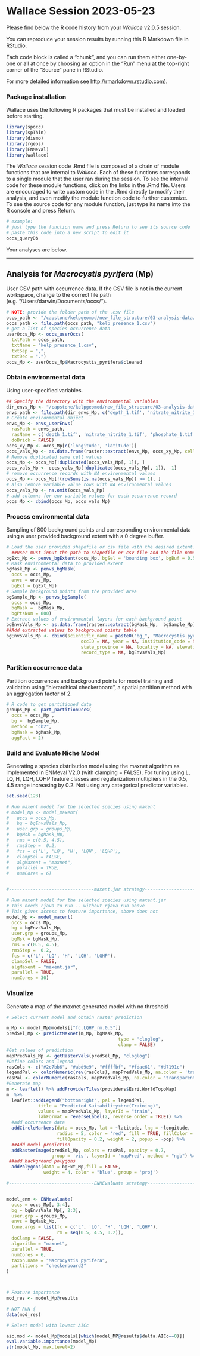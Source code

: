 Wallace Session 2023-05-23
================

Please find below the R code history from your *Wallace* v2.0.5 session.

You can reproduce your session results by running this R Markdown file
in RStudio.

Each code block is called a “chunk”, and you can run them either
one-by-one or all at once by choosing an option in the “Run” menu at the
top-right corner of the “Source” pane in RStudio.

For more detailed information see <http://rmarkdown.rstudio.com>).

### Package installation

Wallace uses the following R packages that must be installed and loaded
before starting.

```r
library(spocc)
library(spThin)
library(dismo)
library(rgeos)
library(ENMeval)
library(wallace)
```

The *Wallace* session code .Rmd file is composed of a chain of module
functions that are internal to *Wallace*. Each of these functions
corresponds to a single module that the user ran during the session. To
see the internal code for these module functions, click on the links in
the .Rmd file. Users are encouraged to write custom code in the .Rmd
directly to modify their analysis, and even modify the module function
code to further customize. To see the source code for any module
function, just type its name into the R console and press Return.

```r
# example:
# just type the function name and press Return to see its source code
# paste this code into a new script to edit it
occs_queryDb
```

Your analyses are below.

------------------------------------------------------------------------

## Analysis for *Macrocystis pyrifera* (Mp)

User CSV path with occurrence data. If the CSV file is not in the
current workspace, change to the correct file path
(e.g. “/Users/darwin/Documents/occs/”).

```r
# NOTE: provide the folder path of the .csv file
occs_path <- "/capstone/kelpgeomod/new_file_structure/03-analysis-data/04-maxent-analysis/quarter_1"
occs_path <- file.path(occs_path, "kelp_presence_1.csv")
# get a list of species occurrence data
userOccs_Mp <- occs_userOccs(
  txtPath = occs_path, 
  txtName = "kelp_presence_1.csv", 
  txtSep = ",", 
  txtDec = ".")
occs_Mp <- userOccs_Mp$Macrocystis_pyrifera$cleaned
```

### Obtain environmental data

Using user-specified variables.

```r
## Specify the directory with the environmental variables
dir_envs_Mp <- "/capstone/kelpgeomod/new_file_structure/03-analysis-data/04-maxent-analysis/quarter_1"
envs_path <- file.path(dir_envs_Mp, c('depth_1.tif', 'nitrate_nitrite_1.tif', 'phosphate_1.tif'))
# Create environmental object 
envs_Mp <- envs_userEnvs(
  rasPath = envs_path,
  rasName = c('depth_1.tif', 'nitrate_nitrite_1.tif', 'phosphate_1.tif'),
  doBrick = FALSE)
occs_xy_Mp <- occs_Mp[c('longitude', 'latitude')]
occs_vals_Mp <- as.data.frame(raster::extract(envs_Mp, occs_xy_Mp, cellnumbers = TRUE))
# Remove duplicated same cell values
occs_Mp <- occs_Mp[!duplicated(occs_vals_Mp[, 1]), ]
occs_vals_Mp <- occs_vals_Mp[!duplicated(occs_vals_Mp[, 1]), -1]
# remove occurrence records with NA environmental values
occs_Mp <- occs_Mp[!(rowSums(is.na(occs_vals_Mp)) >= 1), ]
# also remove variable value rows with NA environmental values
occs_vals_Mp <- na.omit(occs_vals_Mp)
# add columns for env variable values for each occurrence record
occs_Mp <- cbind(occs_Mp, occs_vals_Mp)
```

### Process environmental data

Sampling of 800 background points and corresponding environmental data
using a user provided background extent with a 0 degree buffer.

```r
# Load the user provided shapefile or csv file with the desired extent.
  ##User must input the path to shapefile or csv file and the file name 
bgExt_Mp <- penvs_bgExtent(occs_Mp, bgSel = 'bounding box', bgBuf = 0.5)
# Mask environmental data to provided extent
bgMask_Mp <- penvs_bgMask(
  occs = occs_Mp,
  envs = envs_Mp,
  bgExt = bgExt_Mp)
# Sample background points from the provided area
bgSample_Mp <- penvs_bgSample(
  occs = occs_Mp,
  bgMask =  bgMask_Mp,
  bgPtsNum = 800)
# Extract values of environmental layers for each background point
bgEnvsVals_Mp <- as.data.frame(raster::extract(bgMask_Mp,  bgSample_Mp))
##Add extracted values to background points table
bgEnvsVals_Mp <- cbind(scientific_name = paste0("bg_", "Macrocystis pyrifera"), bgSample_Mp,
                            occID = NA, year = NA, institution_code = NA, country = NA,
                            state_province = NA, locality = NA, elevation = NA,
                            record_type = NA, bgEnvsVals_Mp)
```

### Partition occurrence data

Partition occurrences and background points for model training and
validation using “hierarchical checkerboard”, a spatial partition method
with an aggregation factor of 2.

```r
# R code to get partitioned data
groups_Mp <- part_partitionOccs(
  occs = occs_Mp ,
  bg =  bgSample_Mp, 
  method = "cb2",
  bgMask = bgMask_Mp,
  aggFact = 2) 
```

### Build and Evaluate Niche Model

Generating a species distribution model using the maxnet algorithm as
implemented in ENMeval V2.0 (with clamping = FALSE). For tuning using L,
LQ, H, LQH, LQHP feature classes and regularization multipliers in the
0.5, 4.5 range increasing by 0.2. Not using any categorical predictor
variables.

```r
set.seed(123)

# Run maxent model for the selected species using maxent
# model_Mp <- model_maxent(
#   occs = occs_Mp,
#   bg = bgEnvsVals_Mp,
#   user.grp = groups_Mp, 
#   bgMsk = bgMask_Mp,
#   rms = c(0.5, 4.5), 
#   rmsStep =  0.2,
#   fcs = c('L', 'LQ', 'H', 'LQH', 'LQHP'),
#   clampSel = FALSE,
#   algMaxent = "maxnet",
#   parallel = TRUE,
#   numCores = 6)


#--------------------------------maxent.jar strategy------------------------------

# Run maxent model for the selected species using maxent.jar 
# This needs rjava to run -- without rjava run above
# This gives access to feature importance, above does not
model_Mp <- model_maxent(
  occs = occs_Mp,
  bg = bgEnvsVals_Mp,
  user.grp = groups_Mp, 
  bgMsk = bgMask_Mp,
  rms = c(0.5, 4.5), 
  rmsStep =  0.2,
  fcs = c('L', 'LQ', 'H', 'LQH', 'LQHP'),
  clampSel = FALSE,
  algMaxent = "maxent.jar",
  parallel = TRUE,
  numCores = 30)

```

### Visualize

Generate a map of the maxnet generated model with no threshold

```r
# Select current model and obtain raster prediction

m_Mp <- model_Mp@models[["fc.LQHP_rm.0.5"]]
predSel_Mp <- predictMaxnet(m_Mp, bgMask_Mp,
                                          type = "cloglog", 
                                          clamp = FALSE)
#Get values of prediction
mapPredVals_Mp <- getRasterVals(predSel_Mp, "cloglog")
#Define colors and legend  
rasCols <- c("#2c7bb6", "#abd9e9", "#ffffbf", "#fdae61", "#d7191c")
legendPal <- colorNumeric(rev(rasCols), mapPredVals_Mp, na.color = 'transparent')
rasPal <- colorNumeric(rasCols, mapPredVals_Mp, na.color = 'transparent')
#Generate map
m <- leaflet() %>% addProviderTiles(providers$Esri.WorldTopoMap) 
m  %>%
  leaflet::addLegend("bottomright", pal = legendPal,
            title = "Predicted Suitability<br>(Training)",
            values = mapPredVals_Mp, layerId = "train",
            labFormat = reverseLabel(2, reverse_order = TRUE)) %>% 
  #add occurrence data
  addCircleMarkers(data = occs_Mp, lat = ~latitude, lng = ~longitude,
                   radius = 5, color = 'red', fill = TRUE, fillColor = "red",
                   fillOpacity = 0.2, weight = 2, popup = ~pop) %>% 
  ##Add model prediction
  addRasterImage(predSel_Mp, colors = rasPal, opacity = 0.7,
                 group = 'vis', layerId = 'mapPred', method = "ngb") %>%
 ##add background polygons
  addPolygons(data = bgExt_Mp,fill = FALSE,
              weight = 4, color = "blue", group = 'proj')
```

```r

#--------------------------------ENMEvaluate strategy------------------------------


model_enm <- ENMevaluate(
  occs = occs_Mp[, 3:4],
  bg = bgEnvsVals_Mp[, 2:3],
  user.grp = groups_Mp,
  envs = bgMask_Mp,
  tune.args = list(fc = c('L', 'LQ', 'H', 'LQH', 'LQHP'),
                   rm = seq(0.5, 4.5, 0.2)),
  doClamp = FALSE,
  algorithm = "maxnet",
  parallel = TRUE,
  numCores = 6,
  taxon.name = "Macrocystis pyrifera",
  partitions = "checkerboard2"
)



# Feature importance
mod_res <- model_Mp@results

# NOT RUN {
data(mod_res)

# Select model with lowest AICc

aic.mod <- model_Mp@models[[which(model_MP@results$delta.AICc==0)]]
eval.variable.importance(model_Mp)
str(model_Mp, max.level=2)

```

